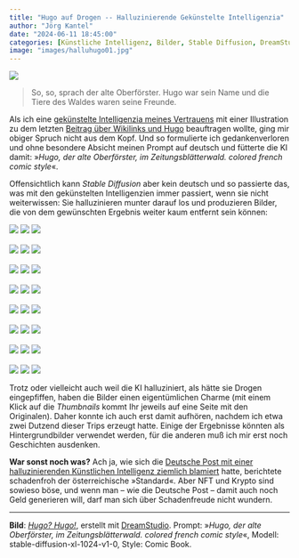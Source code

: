 ```yaml
---
title: "Hugo auf Drogen -- Halluzinierende Gekünstelte Intelligenzia"
author: "Jörg Kantel"
date: "2024-06-11 18:45:00"
categories: [Künstliche Intelligenz, Bilder, Stable Diffusion, DreamStudio]
image: "images/halluhugo01.jpg"
---
```


[![](images/halluhugo01-b.jpg)](https://www.flickr.com/photos/schockwellenreiter/53784475981/)

>So, so, sprach der alte Oberförster. Hugo war sein Name und die Tiere des Waldes waren seine Freunde.

Als ich eine [gekünstelte Intelligenzia meines Vertrauens](https://beta.dreamstudio.ai/generate) mit einer Illustration zu dem letzten [Beitrag über Wikilinks und Hugo](https://kantel.github.io/posts/2024061101_wikilinks_hugo/) beauftragen wollte, ging mir obiger Spruch nicht aus dem Kopf. Und so formulierte ich gedankenverloren und ohne besondere Absicht meinen Prompt auf deutsch und fütterte die KI damit: »*Hugo, der alte Oberförster, im Zeitungsblätterwald. colored french comic style*«.

Offensichtlich kann *Stable Diffusion* aber kein deutsch und so passierte das, was mit den gekünstelten Intelligenzien immer passiert, wenn sie nicht weiterwissen: Sie halluzinieren munter darauf los und produzieren Bilder, die von dem gewünschten Ergebnis weiter kaum entfernt sein können:

[![](images/halluhugo02.jpg)](https://www.flickr.com/photos/schockwellenreiter/53784781674/)&nbsp;[![](images/halluhugo03.jpg)](https://www.flickr.com/photos/schockwellenreiter/53784670918/)&nbsp;[![](images/halluhugo04.jpg)](https://www.flickr.com/photos/schockwellenreiter/53784781839/)<br /><br />
[![](images/halluhugo05.jpg)](https://www.flickr.com/photos/schockwellenreiter/53784455816/)&nbsp;[![](images/halluhugo06.jpg)](https://www.flickr.com/photos/schockwellenreiter/53784675578/)&nbsp;[![](images/halluhugo07.jpg)](https://www.flickr.com/photos/schockwellenreiter/53784460736/)<br /><br />
[![](images/halluhugo08.jpg)](https://www.flickr.com/photos/schockwellenreiter/53784460801/)&nbsp;[![](images/halluhugo09.jpg)](https://www.flickr.com/photos/schockwellenreiter/53783520652/)&nbsp;[![](images/halluhugo10.jpg)](https://www.flickr.com/photos/schockwellenreiter/53784680623/)<br /><br />
[![](images/halluhugo11.jpg)](https://www.flickr.com/photos/schockwellenreiter/53784465896/)&nbsp;[![](images/halluhugo12.jpg)](https://www.flickr.com/photos/schockwellenreiter/53784466091/)&nbsp;[![](images/halluhugo13.jpg)](https://www.flickr.com/photos/schockwellenreiter/53784792029/)<br /><br />
[![](images/halluhugo14.jpg)](https://www.flickr.com/photos/schockwellenreiter/53784797044/)&nbsp;[![](images/halluhugo15.jpg)](https://www.flickr.com/photos/schockwellenreiter/53784797424/)&nbsp;[![](images/halluhugo16.jpg)](https://www.flickr.com/photos/schockwellenreiter/53784471821/)<br /><br />
[![](images/halluhugo17.jpg)](https://www.flickr.com/photos/schockwellenreiter/53783535197/)&nbsp;[![](images/halluhugo18.jpg)](https://www.flickr.com/photos/schockwellenreiter/53784801444/)&nbsp;[![](images/halluhugo19.jpg)](https://www.flickr.com/photos/schockwellenreiter/53784899970/)<br /><br />
[![](images/halluhugo20.jpg)](https://www.flickr.com/photos/schockwellenreiter/53784804654/)&nbsp;[![](images/halluhugo21.jpg)](https://www.flickr.com/photos/schockwellenreiter/53784694713/)&nbsp;[![](images/halluhugo22.jpg)](https://www.flickr.com/photos/schockwellenreiter/53784805299/)<br /><br />
[![](images/halluhugo23.jpg)](https://www.flickr.com/photos/schockwellenreiter/53784805389/)&nbsp;[![](images/halluhugo24.jpg)](https://www.flickr.com/photos/schockwellenreiter/53783541742/)&nbsp;[![](images/halluhugo25.jpg)](https://www.flickr.com/photos/schockwellenreiter/53784906345/)

Trotz oder vielleicht auch weil die KI halluziniert, als hätte sie Drogen eingepfiffen, haben die Bilder einen eigentümlichen Charme (mit einem Klick auf die *Thumbnails* kommt Ihr jeweils auf eine Seite mit den Originalen). Daher konnte ich auch erst damit aufhören, nachdem ich etwa zwei Dutzend dieser Trips erzeugt hatte. Einige der Ergebnisse könnten als Hintergrundbilder verwendet werden, für die anderen muß ich mir erst noch Geschichten ausdenken.

**War sonst noch was?** Ach ja, wie sich die [Deutsche Post mit einer halluzinierenden Künstlichen Intelligenz ziemlich blamiert](https://www.derstandard.de/story/3000000223702/deutsche-post-blamiert-sich-mit-ki-generierter-krypto-briefmarke) hatte, berichtete schadenfroh der österreichische »Standard«. Aber NFT und Krypto sind sowieso böse, und wenn man -- wie die Deutsche Post -- damit auch noch Geld generieren will, darf man sich über Schadenfreude nicht wundern. 

---

**Bild**: *[Hugo? Hugo!](https://www.flickr.com/photos/schockwellenreiter/53784475981/)*, erstellt mit [DreamStudio](https://beta.dreamstudio.ai/generate). Prompt: »*Hugo, der alte Oberförster, im Zeitungsblätterwald. colored french comic style*«, Modell: stable-diffusion-xl-1024-v1-0, Style: Comic Book.